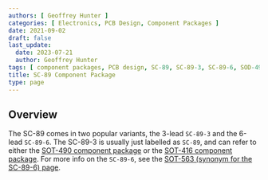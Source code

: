 ```yaml
---
authors: [ Geoffrey Hunter ]
categories: [ Electronics, PCB Design, Component Packages ]
date: 2021-09-02
draft: false
last_update:
  date: 2023-07-21
  author: Geoffrey Hunter
tags: [ component packages, PCB design, SC-89, SC-89-3, SC-89-6, SOD-490, SOD-523 ]
title: SC-89 Component Package
type: page
---
```



## Overview

The SC-89 comes in two popular variants, the 3-lead `SC-89-3` and the 6-lead `SC-89-6`. The SC-89-3 is usually just labelled as `SC-89`, and can refer to either the [SOT-490 component package](/pcb-design/component-packages/sot-490-component-package/) or the [SOT-416 component package](/pcb-design/component-packages/sot-416-component-package/). For more info on the `SC-89-6`, see the [SOT-563 (synonym for the SC-89-6) page](/pcb-design/component-packages/sot-563-component-package/). 
